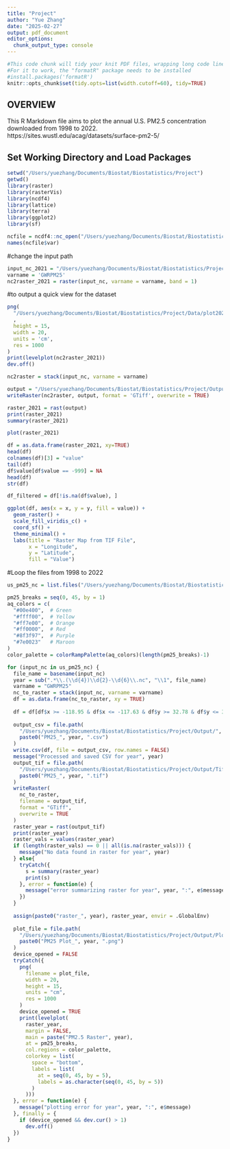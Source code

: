 ```yaml
---
title: "Project"
author: "Yue Zhang"
date: "2025-02-27"
output: pdf_document
editor_options: 
  chunk_output_type: console
---
```


```r
#This code chunk will tidy your knit PDF files, wrapping long code lines
#For it to work, the "formatR" package needs to be installed
#install.packages('formatR')
knitr::opts_chunk$set(tidy.opts=list(width.cutoff=60), tidy=TRUE)

```

## OVERVIEW

This R Markdown file aims to plot the annual U.S. PM2.5 concentration downloaded from 1998 to 2022. https://sites.wustl.edu/acag/datasets/surface-pm2-5/


## Set Working Directory and Load Packages
```r
setwd("/Users/yuezhang/Documents/Biostat/Biostatistics/Project")
getwd()
library(raster)
library(rasterVis)
library(ncdf4)
library(lattice)
library(terra)
library(ggplot2)
library(sf)

ncfile = ncdf4::nc_open("/Users/yuezhang/Documents/Biostat/Biostatistics/Project/Data/V6GL02.02.CNNPM25.NA.202102-202102.nc")
names(ncfile$var)
```

#change the input path
```r
input_nc_2021 = "/Users/yuezhang/Documents/Biostat/Biostatistics/Project/Data/V6GL02.02.CNNPM25.NA.202102-202102.nc"
varname = 'GWRPM25'
nc2raster_2021 = raster(input_nc, varname = varname, band = 1)
```

#to output a quick view for the dataset
```r
png(
  "/Users/yuezhang/Documents/Biostat/Biostatistics/Project/Data/plot2021.png"
  ,
  height = 15,
  width = 20,
  units = 'cm',
  res = 1000
)
print(levelplot(nc2raster_2021))
dev.off()

nc2raster = stack(input_nc, varname = varname)

output = "/Users/yuezhang/Documents/Biostat/Biostatistics/Project/Output/2021.tif"
writeRaster(nc2raster, output, format = 'GTiff', overwrite = TRUE)
```

```r
raster_2021 = rast(output)
print(raster_2021)
summary(raster_2021)

plot(raster_2021)

df = as.data.frame(raster_2021, xy=TRUE)
head(df)
colnames(df)[3] = "value"
tail(df)
df$value[df$value == -999] = NA
head(df)
str(df)

df_filtered = df[!is.na(df$value), ]

ggplot(df, aes(x = x, y = y, fill = value)) +
  geom_raster() +
  scale_fill_viridis_c() +
  coord_sf() +
  theme_minimal() +
  labs(title = "Raster Map from TIF File",
       x = "Longitude",
       y = "Latitude",
       fill = "Value")

```

#Loop the files from 1998 to 2022
```r
us_pm25_nc = list.files("/Users/yuezhang/Documents/Biostat/Biostatistics/Project/Data/Annual/", full.names = TRUE)

pm25_breaks = seq(0, 45, by = 1)
aq_colors = c(
  "#00e400",  # Green
  "#ffff00",  # Yellow
  "#ff7e00",  # Orange
  "#ff0000",  # Red
  "#8f3f97",  # Purple
  "#7e0023"   # Maroon
)
color_palette = colorRampPalette(aq_colors)(length(pm25_breaks)-1)

for (input_nc in us_pm25_nc) {
  file_name = basename(input_nc)
  year = sub(".*\\.(\\d{4})\\d{2}-\\d{6}\\.nc", "\\1", file_name)
  varname = "GWRPM25"
  nc_to_raster = stack(input_nc, varname = varname)
  df = as.data.frame(nc_to_raster, xy = TRUE)
  
  df = df[df$x >= -118.95 & df$x <= -117.63 & df$y >= 32.78 & df$y <= 34.84, ]
  
  output_csv = file.path(
    "/Users/yuezhang/Documents/Biostat/Biostatistics/Project/Output/",
    paste0("PM25_", year, ".csv")
  )
  write.csv(df, file = output_csv, row.names = FALSE)
  message("Processed and saved CSV for year", year)
  output_tif = file.path(
    "/Users/yuezhang/Documents/Biostat/Biostatistics/Project/Output/Tif/",
    paste0("PM25_", year, ".tif")
  )
  writeRaster(
    nc_to_raster,
    filename = output_tif,
    format = "GTiff",
    overwrite = TRUE
  )
  raster_year = rast(output_tif)
  print(raster_year)
  raster_vals = values(raster_year)
  if (length(raster_vals) == 0 || all(is.na(raster_vals))) {
    message("No data found in raster for year", year)
  } else{
    tryCatch({
      s = summary(raster_year)
      print(s)
    }, error = function(e) {
      message("error summarizing raster for year", year, ":", e$message)
    })
  }
  
  assign(paste0("raster_", year), raster_year, envir = .GlobalEnv)
  
  plot_file = file.path(
    "/Users/yuezhang/Documents/Biostat/Biostatistics/Project/Output/Plot/",
    paste0("PM25 Plot_", year, ".png")
  )
  device_opened = FALSE
  tryCatch({
    png(
      filename = plot_file,
      width = 20,
      height = 15,
      units = "cm",
      res = 1000
    )
    device_opened = TRUE
    print(levelplot(
      raster_year, 
      margin = FALSE, 
      main = paste("PM2.5 Raster", year), 
      at = pm25_breaks, 
      col.regions = color_palette,
      colorkey = list(
        space = "bottom",
        labels = list(
          at = seq(0, 45, by = 5),
          labels = as.character(seq(0, 45, by = 5))
        )
      )))
  }, error = function(e) {
    message("plotting error for year", year, ":", e$message)
  }, finally = {
    if (device_opened && dev.cur() > 1)
      dev.off()
  })
}

```


